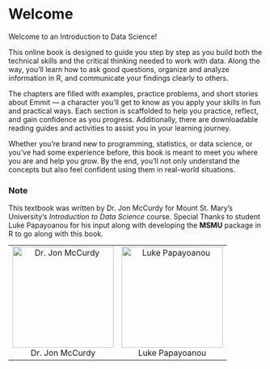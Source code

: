 # Welcome {.unnumbered}

Welcome to an Introduction to Data Science!

This online book is designed to guide you step by step as you build both the technical skills and the critical thinking needed to work with data. Along the way, you’ll learn how to ask good questions, organize and analyze information in R, and communicate your findings clearly to others.

The chapters are filled with examples, practice problems, and short stories about Emmit — a character you’ll get to know as you apply your skills in fun and practical ways. Each section is scaffolded to help you practice, reflect, and gain confidence as you progress. Additionally, there are downloadable reading guides and activities to assist you in your learning journey.

Whether you’re brand new to programming, statistics, or data science, or you’ve had some experience before, this book is meant to meet you where you are and help you grow. By the end, you’ll not only understand the concepts but also feel confident using them in real-world situations.

### Note

This textbook was written by Dr. Jon McCurdy for Mount St. Mary's University's *Introduction to Data Science* course. Special Thanks to student Luke Papayoanou for his input along with developing the **MSMU** package in R to go along with this book.

<div style="text-align: center;">

<table style="margin: 0 auto;">
<tr>
<td align="center">
<img src="images/McCurdy-Headshot-close.jpeg" alt="Dr. Jon McCurdy" style="height:200px;"><br>
Dr. Jon McCurdy
</td>
<td align="center">
<img src="images/Luke_papayoanou_headshot.jpeg" alt="Luke Papayoanou" style="height:200px;"><br>
Luke Papayoanou
</td>
</tr>
</table>

</div>
